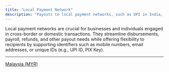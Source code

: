 ```yaml
---
title: "Local Payment Network"
description: "Payouts to local payment networks, such as UPI in India, PIX in Brazil, and similar systems worldwide, enable seamless, cost-effective, and near-instant transfers to beneficiaries using their local bank accounts or payment identifiers. These networks leverage domestic infrastructures to facilitate real-time payments, ensuring high efficiency, reduced transaction costs, and better accessibility."
---
```


Local payment networks are crucial for businesses and individuals engaged in cross-border or domestic transactions. They streamline disbursements, payroll, refunds, and other payout needs while offering flexibility to recipients by supporting identifiers such as mobile numbers, email addresses, or unique IDs (e.g., UPI ID, PIX Key).

***

[Malaysia (MYR)](/docs/malaysia-myr)
